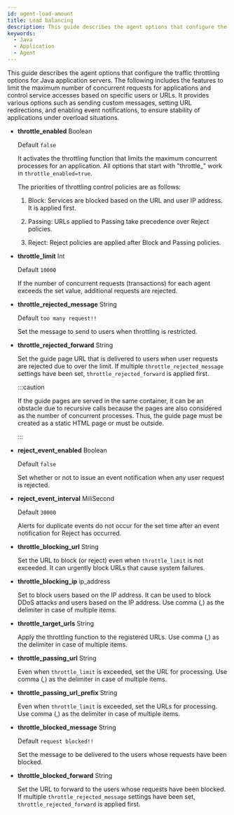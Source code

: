 ```yaml
---
id: agent-load-amount
title: Load balancing
description: This guide describes the agent options that configure the traffic throttling options for Java application servers. The following includes the features to limit the maximum number of concurrent requests for applications and control service accesses based on specific users or URLs. It provides various options such as sending custom messages, setting URL redirections, and enabling event notifications, to ensure stability of applications under overload situations.
keywords:
  - Java
  - Application
  - Agent
---
```


This guide describes the agent options that configure the traffic throttling options for Java application servers. The following includes the features to limit the maximum number of concurrent requests for applications and control service accesses based on specific users or URLs. It provides various options such as sending custom messages, setting URL redirections, and enabling event notifications, to ensure stability of applications under overload situations.

- **throttle_enabled** <span class='type'>Boolean</span>

  Default `false`

  It activates the throttling function that limits the maximum concurrent processes for an application. All options that start with "throttle\_" work in `throttle_enabled=true`.

  The priorities of throttling control policies are as follows:

  1. Block: Services are blocked based on the URL and user IP address. It is applied first.

  2. Passing: URLs applied to Passing take precedence over Reject policies.

  3. Reject: Reject policies are applied after Block and Passing policies.

- **throttle_limit** <span class='type'>Int</span>

  Default `10000`

  If the number of concurrent requests (transactions) for each agent exceeds the set value, additional requests are rejected.

- **throttle_rejected_message** <span class='type'>String</span>

  Default `too many request!!`

  Set the message to send to users when throttling is restricted.

- **throttle_rejected_forward** <span class='type'>String</span>

  Set the guide page URL that is delivered to users when user requests are rejected due to over the limit. If multiple `throttle_rejected_message` settings have been set, `throttle_rejected_forward` is applied first.

  :::caution

  If the guide pages are served in the same container, it can be an obstacle due to recursive calls because the pages are also considered as the number of concurrent processes. Thus, the guide page must be created as a static HTML page or must be outside.

  :::

- **reject_event_enabled** <span class='type'>Boolean</span>

  Default `false`

  Set whether or not to issue an event notification when any user request is rejected.

- **reject_event_interval** <span class='type'>MiliSecond</span>

  Default `30000`

  Alerts for duplicate events do not occur for the set time after an event notification for Reject has occurred.

- **throttle_blocking_url** <span class='type'>String</span>

  Set the URL to block (or reject) even when `throttle_limit` is not exceeded. It can urgently block URLs that cause system failures.

- **throttle_blocking_ip** <span class='type'>ip_address</span>

  Set to block users based on the IP address. It can be used to block DDoS attacks and users based on the IP address. Use comma (,) as the delimiter in case of multiple items.

- **throttle_target_urls** <span class='type'>String</span>

  Apply the throttling function to the registered URLs. Use comma (,) as the delimiter in case of multiple items.

- **throttle_passing_url** <span class='type'>String</span>

  Even when `throttle_limit` is exceeded, set the URL for processing. Use comma (,) as the delimiter in case of multiple items.

- **throttle_passing_url_prefix** <span class='type'>String</span>

  Even when `throttle_limit` is exceeded, set the URLs for processing. Use comma (,) as the delimiter in case of multiple items.

- **throttle_blocked_message** <span class='type'>String</span>

  Default `request blocked!!`

  Set the message to be delivered to the users whose requests have been blocked.

- **throttle_blocked_forward** <span class='type'>String</span>

  Set the URL to forward to the users whose requests have been blocked. If multiple `throttle_rejected_message` settings have been set, `throttle_rejected_forward` is applied first.
